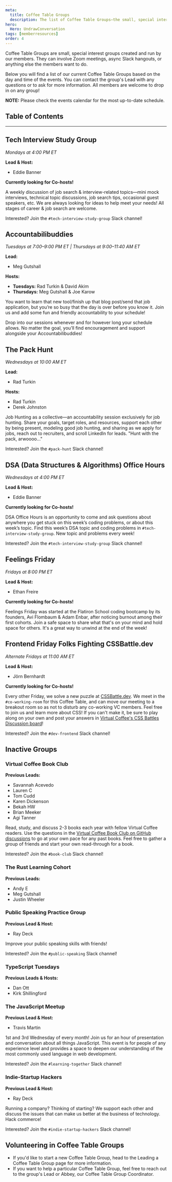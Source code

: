 ```yaml
---
meta:
  title: Coffee Table Groups
  description: The list of Coffee Table Groups—the small, special interest groups created and run by our members.
hero:
  Hero: UndrawConversation
tags: [memberresources]
order: 4
---
```



<TextContainer background="light" showBackToTopLink={false}>

<LeadText>

Coffee Table Groups are small, special interest groups created and run by our members. They can involve Zoom meetings, async Slack hangouts, or anything else the members want to do.

Below you will find a list of our current Coffee Table Groups based on the day and time of the events. You can contact the group's Lead with any questions or to ask for more information. All members are welcome to drop in on any group!

**NOTE:** Please check the events calendar for the most up-to-date schedule.

</LeadText>

</TextContainer>

## Table of Contents

<TextContainer>

---

## Tech Interview Study Group

<LeadText>

_Mondays at 4:00 PM ET_

**Lead & Host:**

- Eddie Banner

**Currently looking for Co-hosts!**

</LeadText>

A weekly discussion of job search & interview-related topics—mini mock interviews, technical topic discussions, job search tips, occasional guest speakers, etc. We are always looking for ideas to help meet your needs! All stages of career & job search are welcome.

Interested? Join the `#tech-interview-study-group` Slack channel!

</TextContainer>

<TextContainer>

## Accountabilibuddies

<LeadText>

_Tuesdays at 7:00–9:00 PM ET | Thursdays at 9:00–11:40 AM ET_

**Lead:**

- Meg Gutshall

**Hosts:**

- **Tuesdays:** Rad Turkin & David Akim
- **Thursdays:** Meg Gutshall & Joe Karow

</LeadText>

You want to learn that new tool/finish up that blog post/send that job application, but you’re so busy that the day is over before you know it. Join us and add some fun and friendly accountability to your schedule!

Drop into our sessions whenever and for however long your schedule allows. No matter the goal, you’ll find encouragement and support alongside your Accountabilibuddies!

</TextContainer>

<TextContainer>

## The Pack Hunt

<LeadText>

_Wednesdays at 10:00 AM ET_

**Lead:**

- Rad Turkin

**Hosts:**

- Rad Turkin
- Derek Johnston

</LeadText>

Job Hunting as a collective—an accountability session exclusively for job hunting. Share your goals, target roles, and resources, support each other by being present, modeling good job hunting, and sharing as we apply for jobs, reach out to recruiters, and scroll LinkedIn for leads. "Hunt with the pack, arwoooo..."

Interested? Join the `#pack-hunt` Slack channel!

</TextContainer>

<TextContainer>

## DSA (Data Structures & Algorithms) Office Hours

<LeadText>

_Wednesdays at 4:00 PM ET_

**Lead & Host:**

- Eddie Banner

**Currently looking for Co-hosts!**

</LeadText>

DSA Office Hours is an opportunity to come and ask questions about anywhere you get stuck on this week’s coding problems, or about this week’s topic. Find this week’s DSA topic and coding problems in `#tech-interview-study-group`. New topic and problems every week!

Interested? Join the `#tech-interview-study-group` Slack channel!

</TextContainer>

<TextContainer>

## Feelings Friday

<LeadText>

_Fridays at 8:00 PM ET_

**Lead & Host:**

- Ethan Freire

**Currently looking for Co-hosts!**

</LeadText>

Feelings Friday was started at the Flatiron School coding bootcamp by its founders, Avi Flombaum & Adam Enbar, after noticing burnout among their first cohorts. Join a safe space to share what that's on your mind and hold space for others. It's a great way to unwind at the end of the week!

</TextContainer>

<TextContainer>

## Frontend Friday Folks Fighting CSSBattle.dev

<LeadText>

_Alternate Fridays at 11:00 AM ET_

**Lead & Host:**

- Jörn Bernhardt

**Currently looking for Co-hosts!**

</LeadText>

Every other Friday, we solve a new puzzle at [CSSBattle.dev](https://cssbattle.dev/). We meet in the `#co-working-room` for this Coffee Table, and can move our meeting to a breakout room so as not to disturb any co-working VC members. Feel free to join us and learn more about CSS! If you can't make it, be sure to play along on your own and post your answers in [Virtual Coffee's CSS Battles Discussion board](https://github.com/orgs/Virtual-Coffee/discussions/categories/css-battles)!

Interested? Join the `#dev-frontend` Slack channel!

</TextContainer>

<TextContainer background="light">

## Inactive Groups

<LeadText>

### Virtual Coffee Book Club

**Previous Leads:**

- Savannah Acevedo
- Lauren C
- Tom Cudd
- Karen Dickenson
- Bekah HW
- Brian Meeker
- Agi Tanner

</LeadText>

Read, study, and discuss 2-3 books each year with fellow Virtual Coffee readers. Use the questions in the [Virtual Coffee Book Club on GitHub discussions](https://github.com/orgs/Virtual-Coffee/discussions/categories/vc-book-club) to go at your own pace for any past books. Feel free to gather a group of friends and start your own read-through for a book.

Interested? Join the `#book-club` Slack channel!

<LeadText>

### The Rust Learning Cohort

**Previous Leads:**

- Andy E
- Meg Gutshall
- Justin Wheeler

</LeadText>

<LeadText>

### Public Speaking Practice Group

**Previous Lead & Host:**

- Ray Deck

</LeadText>

Improve your public speaking skills with friends!

Interested? Join the `#public-speaking` Slack channel!

<LeadText>

### TypeScript Tuesdays

**Previous Leads & Hosts:**

- Dan Ott
- Kirk Shillingford

</LeadText>

<LeadText>

### The JavaScript Meetup

**Previous Lead & Host:**

- Travis Martin

</LeadText>

1st and 3rd Wednesday of every month! Join us for an hour of presentation and conversation about all things JavaScript. This event is for people of any experience level and provides a space to deepen our understanding of the most commonly used language in web development.

Interested? Join the `#learning-together` Slack channel!

<LeadText>

### Indie-Startup Hackers

**Previous Lead & Host:**

- Ray Deck

</LeadText>

Running a company? Thinking of starting? We support each other and discuss the issues that can make us better at the business of technology. Hack commerce!

Interested? Join the `#indie-startup-hackers` Slack channel!

</TextContainer>

<TextContainer>

## Volunteering in Coffee Table Groups

- If you'd like to start a new Coffee Table Group, head to the <Link to="/resources/virtual-coffee-handbook/get-involved/leading-coffee-table-groups">Leading a Coffee Table Group</Link> page for more information.
- If you want to help a particular Coffee Table Group, feel free to reach out to the group's Lead or Abbey, our <Link to="/resources/virtual-coffee-handbook/get-involved/paths-to-leadership#coffee-table-groups-coordinator">Coffee Table Group Coordinator</Link>.

</TextContainer>
